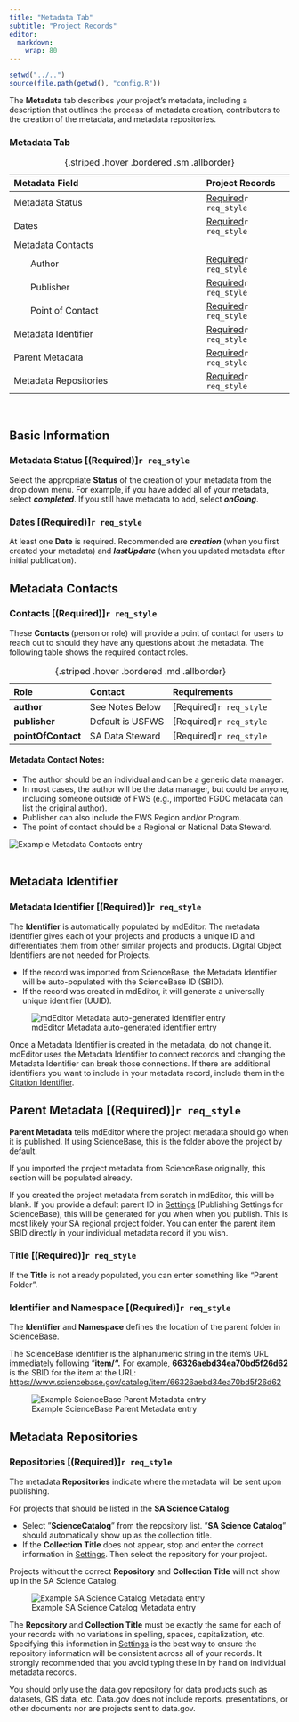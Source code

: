 ```yaml
---
title: "Metadata Tab"
subtitle: "Project Records"
editor: 
  markdown: 
    wrap: 80
---
```


```r
setwd("../..")
source(file.path(getwd(), "config.R"))
```

The **Metadata** tab describes your project's metadata, including a description 
that outlines the process of metadata creation, contributors to the creation of 
the metadata, and metadata repositories.

### Metadata Tab    
| Metadata Field                | Project Records   |
|:------------------------------|:-------------|
| Metadata Status   | [Required](#metadata-status-required)`r req_style`  |  
| Dates             | [Required](#metadata-dates-required)`r req_style`   |
| Metadata Contacts |                                               |
|        Author     | [Required](#metadata-contacts)`r req_style`         | 
|        Publisher  | [Required](#metadata-contacts)`r req_style`         | 
|        Point of Contact | [Required](#metadata-contacts)`r req_style`   | 
| Metadata Identifier     | [Required](#metadata-identifier-required)`r req_style` | 
| Parent Metadata         | [Required](#parent-metadata-required)`r req_style`     | 
| Metadata Repositories   | [Required](#repositories-required)`r req_style` | 
: {.striped .hover .bordered .sm .allborder}   

<br/>

## Basic Information

### Metadata Status [(Required)]`r req_style`

Select the appropriate **Status** of the creation of your metadata from the drop
down menu. For example, if you have added all of your metadata, select
***completed***. If you still have metadata to add, select ***onGoing***.

### Dates [(Required)]`r req_style`

At least one **Date** is required. Recommended are ***creation*** (when you 
first created your metadata) and ***lastUpdate*** (when you updated metadata 
after initial publication).

## Metadata Contacts

### **Contacts** [(Required)]`r req_style` 
These **Contacts** (person or role) will provide a point of contact for 
users to reach out to should they have any questions about the 
metadata. The following table shows the required contact roles. 

| Role           | Contact         | Requirements              |
|:---------------|:-----------------|:-------------------------|
| **author**         | See Notes Below  | [Required]`r req_style`   |
| **publisher**      | Default is USFWS | [Required]`r req_style`   |
| **pointOfContact** | SA Data Steward  | [Required]`r req_style`   |
: {.striped .hover .bordered .md .allborder} 


#### Metadata Contact Notes:

-   The author should be an individual and can be a generic data manager.
-   In most cases, the author will be the data manager, but could be anyone,
    including someone outside of FWS (e.g., imported FGDC metadata can list the
    original author).
-   Publisher can also include the FWS Region and/or Program.
-   The point of contact should be a Regional or National Data Steward.

![Example Metadata Contacts entry](../../assets/example_metadata_contacts.png)
<br/>
<br/>

## Metadata Identifier

### Metadata Identifier [(Required)]`r req_style` 

The **Identifier** is automatically populated by mdEditor. The metadata
identifier gives each of your projects and products a unique ID and
differentiates them from other similar projects and products. Digital Object
Identifiers are not needed for Projects.

-   If the record was imported from ScienceBase, the Metadata Identifier will be
    auto-populated with the ScienceBase ID (SBID).
-   If the record was created in mdEditor, it will generate a universally unique
    identifier (UUID).

![mdEditor Metadata auto-generated identifier entry](../../assets/metadata_auto_generated_identifier.png)

:::{.callout-warning}
Once a Metadata Identifier is created in the metadata,
do not change it. mdEditor uses the Metadata Identifier to connect records and
changing the Metadata Identifier can break those connections. If there are
additional identifiers you want to include in your metadata record, include them
in the [Citation Identifier](main_tab_project.qmd#identifier). 
:::

## Parent Metadata [(Required)]`r req_style`

**Parent Metadata** tells mdEditor where the project metadata should go when it
is published. If using ScienceBase, this is the folder above the project by
default.

If you imported the project metadata from ScienceBase originally, this section
will be populated already.

If you created the project metadata from scratch in mdEditor, this will be
blank. If you provide a default parent ID in
[Settings](../settings.qmd#publishing-settings) (Publishing Settings for
ScienceBase), this will be generated for you when when you publish. This is most
likely your SA regional project folder. You can enter the parent item SBID
directly in your individual metadata record if you wish.

### Title [(Required)]`r req_style` 

If the **Title** is not already populated, you can enter something like 
"Parent Folder".

### Identifier and Namespace [(Required)]`r req_style`

The **Identifier** and **Namespace** defines the location of the parent folder 
in ScienceBase.

:::{.callout-info}
The ScienceBase identifier is the alphanumeric string in
the item's URL immediately following "**item/".** For example,
**66326aebd34ea70bd5f26d62** is the SBID for the item at the URL:
<https://www.sciencebase.gov/catalog/item/66326aebd34ea70bd5f26d62> 
:::

![Example ScienceBase Parent Metadata entry](../../assets/example_sb_parent_metadata_project.png)

## Metadata Repositories

### Repositories [(Required)]`r req_style`
The metadata **Repositories** indicate where the metadata will be sent upon 
publishing.

For projects that should be listed in the **SA Science Catalog**: 

- Select ”**ScienceCatalog**” from the repository list. ”**SA Science Catalog**” 
should automatically show up as the collection title. 
- If the **Collection Title** does not appear, stop and enter the correct 
information in [Settings](../settings.qmd). Then select the repository for your 
project. 

Projects without the correct **Repository** and **Collection Title** will not 
show up in the SA Science Catalog.

![Example SA Science Catalog Metadata entry](../../assets/example_sa_science_catalog_metadata.png)

::: {.callout-warning icon=false}
The **Repository** and **Collection Title** must be exactly the same for each 
of your records with no variations in spelling, spaces, capitalization, etc. 
Specifying this information in [Settings](../settings.qmd#publishing-settings) 
is the best way to ensure the repository information will be consistent across 
all of your records. It strongly recommended that you avoid typing these in by 
hand on individual metadata records. 
:::

::: {.callout-note icon=false}
You should only use the data.gov repository for data
products such as datasets, GIS data, etc. Data.gov does not include reports,
presentations, or other documents nor are projects sent to data.gov.
:::
